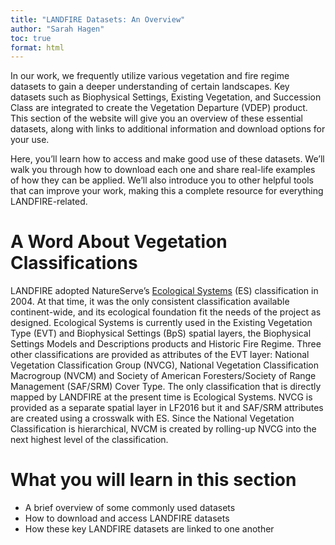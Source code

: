 ```yaml
---
title: "LANDFIRE Datasets: An Overview"
author: "Sarah Hagen"
toc: true
format: html
---
```


In our work, we frequently utilize various vegetation and fire regime datasets to gain a deeper understanding of certain landscapes. Key datasets such as Biophysical Settings, Existing Vegetation, and Succession Class are integrated to create the Vegetation Departure (VDEP) product. This section of the website will give you an overview of these essential datasets, along with links to additional information and download options for your use.

Here, you’ll learn how to access and make good use of these datasets. We’ll walk you through how to download each one and share real-life examples of how they can be applied. We’ll also introduce you to other helpful tools that can improve your work, making this a complete resource for everything LANDFIRE-related.

# A Word About Vegetation Classifications

LANDFIRE adopted NatureServe’s [Ecological Systems](https://www.natureserve.org/publications/ecological-systems-united-states) (ES) classification in 2004. At that time, it was the only consistent classification available continent-wide, and its ecological foundation fit the needs of the project as designed. Ecological Systems is currently used in the Existing Vegetation Type (EVT) and Biophysical Settings (BpS) spatial layers, the Biophysical Settings Models and Descriptions products and Historic Fire Regime. Three other classifications are provided as attributes of the EVT layer: National Vegetation Classification Group (NVCG), National Vegetation Classification Macrogroup (NVCM) and Society of American Foresters/Society of Range Management (SAF/SRM) Cover Type. The only classification that is directly mapped by LANDFIRE at the present time is Ecological Systems. NVCG is provided as a separate spatial layer in LF2016 but it and SAF/SRM attributes are created using a crosswalk with ES. Since the National Vegetation Classification is hierarchical, NVCM is created by rolling-up NVCG into the next highest level of the classification.

# What you will learn in this section

- A brief overview of some commonly used datasets
- How to download and access LANDFIRE datasets
- How these key LANDFIRE datasets are linked to one another
